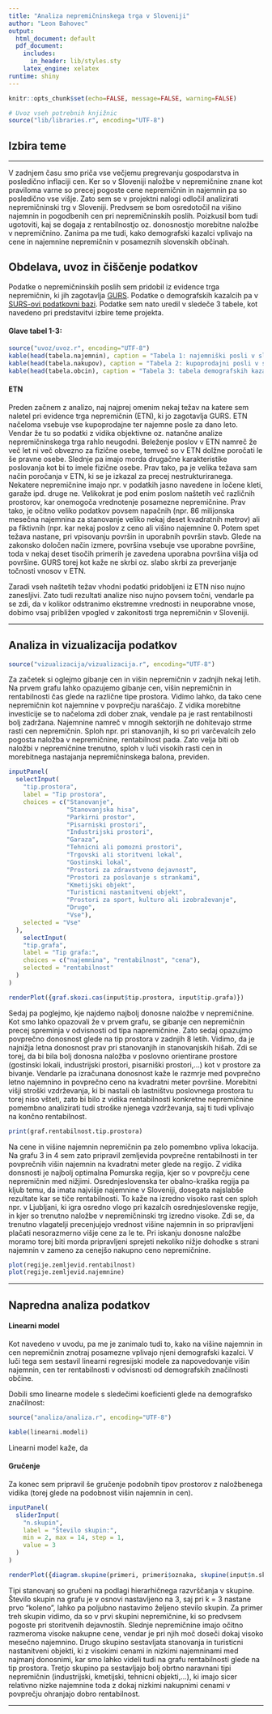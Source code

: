 ```yaml
---
title: "Analiza nepremičninskega trga v Sloveniji"
author: "Leon Bahovec"
output:
  html_document: default
  pdf_document:
    includes:
      in_header: lib/styles.sty
    latex_engine: xelatex
runtime: shiny
---
```


```r
knitr::opts_chunk$set(echo=FALSE, message=FALSE, warning=FALSE)

# Uvoz vseh potrebnih knjižnic
source("lib/libraries.r", encoding="UTF-8")

```


## Izbira teme

***
V zadnjem času smo priča vse večjemu pregrevanju gospodarstva in posledično inflaciji cen. Ker so v Sloveniji naložbe v nepremičnine znane kot praviloma varne so precej pogoste cene nepremičnin in najemnin pa so posledično vse višje. Zato sem se v projektni nalogi odločil analizirati nepremičninski trg v Sloveniji. Predvsem se bom  osredotočil na višino najemnin in pogodbenih cen pri nepremičninskih poslih. Poizkusil bom tudi ugotoviti, kaj se dogaja z rentabilnostjo oz. donosnostjo morebitne naložbe v nepremičnino. Zanima pa me tudi, kako demografski kazalci vplivajo na cene in najemnine nepremičnin v posameznih slovenskih občinah. 



## Obdelava, uvoz in čiščenje podatkov

Podatke o nepremičninskih poslih sem pridobil iz evidence trga nepremičnin, ki jih zagotavlja [GURS](https://egp.gu.gov.si/egp/). Podatke o demografskih kazalcih pa v [SURS-ovi podatkovni bazi](https://pxweb.stat.si/SiStatData/pxweb/sl/Data/Data/2640010S.px/). Podatke sem nato uredil v sledeče 3 tabele, kot navedeno pri predstavitvi izbire teme projekta. 

#### Glave tabel 1-3:



```r
source("uvoz/uvoz.r", encoding="UTF-8")
kable(head(tabela.najemnin), caption = "Tabela 1: najemniški posli v sloveniji 2013 - 2020")
kable(head(tabela.nakupov), caption = "Tabela 2: kupoprodajni posli v sloveniji 2013 - 2020")
kable(head(tabela.obcin), caption = "Tabela 3: tabela demografskih kazalcev občin 2013 - 2020")
```

#### ETN

Preden začnem z analizo, naj najprej omenim nekaj težav na katere sem naletel pri evidence trga nepremičnin (ETN), ki jo zagotavlja GURS. ETN načeloma vsebuje vse kupoprodajne ter najemne posle za dano leto. Vendar že tu so podatki z vidika objektivne oz. natančne analize nepremičninskega trga rahlo neugodni. Beleženje poslov v ETN namreč že več let ni več obvezno za fizične osebe, temveč so v ETN dolžne poročati le še pravne osebe. Slednje pa imajo morda drugačne karakteristike poslovanja kot bi to imele fizične osebe. Prav tako, pa je velika težava sam način poročanja v ETN, ki se je izkazal za precej nestrukturiranega.  Nekatere nepremičnine imajo npr. v podatkih jasno navedene in ločene kleti, garaže ipd. druge ne. Velikokrat je pod enim poslom naštetih več različnih prostorov, kar onemogoča vrednotenje posamezne nepremičnine. Prav tako, je očitno veliko podatkov povsem napačnih (npr. 86 milijonska mesečna najemnina za stanovanje veliko nekaj deset kvadratnih metrov) ali pa fiktivnih (npr. kar nekaj poslov z ceno ali višino najemnine 0. Potem spet težava nastane, pri vpisovanju površin in uporabnih površin stavb. Glede na zakonsko določen način izmere, površina vsebuje vse uporabne površine, toda v nekaj deset tisočih primerih je zavedena uporabna površina višja od površine. GURS torej kot kaže ne skrbi oz. slabo skrbi za preverjanje točnosti vnosov v ETN.

Zaradi vseh naštetih težav vhodni podatki pridobljeni iz ETN niso nujno zanesljivi. Zato tudi rezultati analize niso nujno povsem točni, vendarle pa se zdi, da v kolikor odstranimo ekstremne vrednosti in neuporabne vnose, dobimo vsaj približen vpogled v zakonitosti trga nepremičnin v Sloveniji.


***

## Analiza in vizualizacija podatkov



```r

source("vizualizacija/vizualizacija.r", encoding="UTF-8")


```
Za začetek si oglejmo gibanje cen in višin nepremičnin v zadnjih nekaj letih. Na prvem grafu lahko opazujemo gibanje cen, višin nepremičnin in rentabilnosti čas glede na različne tipe prostora. Vidimo lahko, da tako cene nepremičnin kot najemnine v povprečju naraščajo. Z vidika morebitne investicije se to načeloma zdi dober znak, vendale pa je rast rentabilnosti bolj zadržana. Najemnine namreč v mnogih sektorjih ne dohitevajo strme rasti cen nepremičnin. Sploh npr. pri stanovanjih, ki so pri varčevalcih zelo pogosta naložba v nepremičnine, rentabilnost pada. Zato velja biti ob naložbi v nepremičnine trenutno, sploh v luči visokih rasti cen in morebitnega nastajanja nepremičninskega balona, previden.

```r
inputPanel(
  selectInput(
    "tip.prostora",
    label = "Tip prostora",
    choices = c("Stanovanje", 
                "Stanovanjska hisa", 
                "Parkirni prostor", 
                "Pisarniski prostori", 
                "Industrijski prostori", 
                "Garaza",
                "Tehnicni ali pomozni prostori",
                "Trgovski ali storitveni lokal",
                "Gostinski lokal", 
                "Prostori za zdravstveno dejavnost",
                "Prostori za poslovanje s strankami",
                "Kmetijski objekt",
                "Turisticni nastanitveni objekt",
                "Prostori za sport, kulturo ali izobraževanje",
                "Drugo",
                "Vse"),
    selected = "Vse"
  ),
    selectInput(
    "tip.grafa",
    label = "Tip grafa:",
    choices = c("najemnina", "rentabilnost", "cena"),
    selected = "rentabilnost"
  )
)

```


```r
renderPlot({graf.skozi.cas(input$tip.prostora, input$tip.grafa)})
```

Sedaj pa poglejmo, kje najdemo najbolj donosne naložbe v nepremičnine. Kot smo lahko opazovali že v prvem grafu, se gibanje cen nepremičnin precej spreminja v odvisnosti od tipa napremičnine. Zato sedaj opazujmo povprečno donosnost glede na tip prostora v zadnjih 8 letih. Vidimo, da je najnižja letna donosnost prav pri stanovanjih in stanovanjskih hišah. Zdi se torej, da bi bila bolj donosna naložba v poslovno orientirane prostore (gostinski lokali, industrijski prostori, pisarniški prostori,...) kot v prostore za bivanje. Vendarle pa izračunana donosnost kaže le razmrje med povprečno letno najemnino in povprečno ceno na kvadratni meter površine. Morebitni višji stroški vzdrževanja, ki bi nastali ob lastništvu poslovnega prostora tu torej niso všteti, zato bi bilo z vidika rentabilnosti konkretne nepremičnine pomembno analizirati tudi stroške njenega vzdrževanja, saj ti tudi vplivajo na končno rentabilnost.

```r
print(graf.rentabilnost.tip.prostora)
```

Na cene in višine najemnin nepremičnin pa zelo pomembno vpliva lokacija. Na grafu 3 in 4 sem zato pripravil zemljevida povprečne rentabilnosti in ter povprečnih višin najemnin na kvadratni meter glede na regijo. Z vidika donsnosti je najbolj optimalna Pomurska regija, kjer so v povprečju cene nepremičnin med nižjimi. Osrednjeslovenska ter obalno-kraška regija pa kljub temu, da imata najvišje najemnine v Sloveniji, dosegata najslabše rezultate kar se tiče rentabilnosti. To kaže na izredno visoko rast cen sploh npr. v Ljubljani, ki igra osredno vlogo pri kazalcih osrednjeslovenske regije, in kjer so trenutno naložbe v nepremičninski trg izredno visoke. Zdi se, da trenutno vlagatelji precenjujejo vrednost višine najemnin in so pripravljeni plačati nesorazmerno višje cene za le te. Pri iskanju donosne naložbe moramo torej biti morda pripravljeni sprejeti nekoliko nižje dohodke s strani najemnin v zameno za cenejšo nakupno ceno nepremičnine.

```r
plot(regije.zemljevid.rentabilnost)
plot(regije.zemljevid.najemnine)
```


***

## Napredna analiza podatkov

#### Linearni model

Kot navedeno v uvodu, pa me je zanimalo tudi to, kako na višine najemnin in cen nepremičnin znotraj posamezne vplivajo njeni demografski kazalci. V luči tega sem sestavil linearni regresijski modele za napovedovanje višin najemnin, cen ter rentabilnosti v odvisnosti od demografskih značilnosti občine. 

Dobili smo linearne modele s sledečimi koeficienti glede na demografsko značilnost:
```r
source("analiza/analiza.r", encoding="UTF-8")

```
```r
kable(linearni.modeli)
```

Linearni model kaže, da 

#### Gručenje

Za konec sem pripravil še gručenje podobnih tipov prostorov z naložbenega vidika (torej glede na podobnost višin najemnin in cen). 

```r
inputPanel(
  sliderInput(
    "n.skupin",
    label = "Število skupin:",
    min = 2, max = 14, step = 1,
    value = 3
  )
)

renderPlot({diagram.skupine(primeri, primeri$oznaka, skupine(input$n.skupin), input$n.skupin)})
```
Tipi stanovanj so gručeni na podlagi hierarhičnega razvrščanja v skupine. Število skupin na grafu je v osnovi nastavljeno na 3, saj pri k = 3 nastane prvo "koleno", lahko pa poljubno nastavimo željeno stevilo skupin. Za primer treh skupin vidimo, da so v prvi skupini nepremičnine, ki so predvsem pogoste pri storitvenih dejavnostih. Slednje nepremičnine imajo očitno razmeroma visoke nakupne cene, vendar je pri njih moč doseči dokaj visoko mesečno najemnino. Drugo skupino sestavljata stanovanja in turisticni nastanitveni objekti, ki z visokimi cenami in nizkimi najemninami med najmanj donosnimi, kar smo lahko videli tudi na grafu rentabilnosti glede na tip prostora. Tretjo skupino pa sestavljajo bolj obrtno naravnani tipi nepremičnin (industrijski, kmetijski, tehnicni objekti,...), ki imajo sicer relativno nizke najemnine toda z dokaj nizkimi nakupnimi cenami v povprečju ohranjajo dobro rentabilnost.

***


